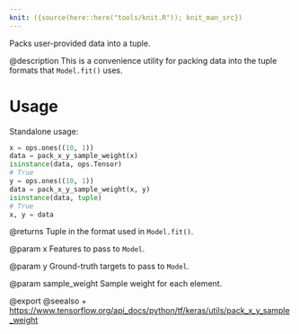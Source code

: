 ```yaml
---
knit: ({source(here::here("tools/knit.R")); knit_man_src})
---
```

Packs user-provided data into a tuple.

@description
This is a convenience utility for packing data into the tuple formats
that `Model.fit()` uses.

# Usage
Standalone usage:

```python
x = ops.ones((10, 1))
data = pack_x_y_sample_weight(x)
isinstance(data, ops.Tensor)
# True
y = ops.ones((10, 1))
data = pack_x_y_sample_weight(x, y)
isinstance(data, tuple)
# True
x, y = data
```

@returns
    Tuple in the format used in `Model.fit()`.

@param x
Features to pass to `Model`.

@param y
Ground-truth targets to pass to `Model`.

@param sample_weight
Sample weight for each element.

@export
@seealso
+ <https://www.tensorflow.org/api_docs/python/tf/keras/utils/pack_x_y_sample_weight>
